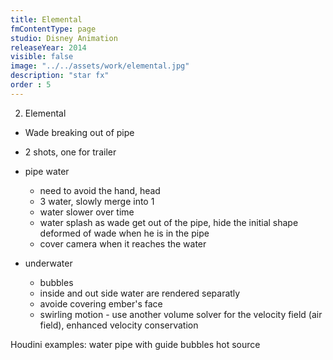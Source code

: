 ```yaml
---
title: Elemental
fmContentType: page
studio: Disney Animation
releaseYear: 2014
visible: false
image: "../../assets/work/elemental.jpg"
description: "star fx"
order : 5
---
```


2. Elemental 
  - Wade breaking out of pipe
  - 2 shots, one for trailer
  - pipe water
    - need to avoid the hand, head
    - 3 water, slowly merge into 1
    - water slower over time
    - water splash as wade get out of the pipe, hide the initial shape deformed of wade when he is in the pipe
    - cover camera when it reaches the water

  - underwater
    - bubbles
    - inside and out side water are rendered separatly
    - avoide covering ember's face
    - swirling motion - use another volume solver for the velocity field (air field), enhanced velocity conservation

Houdini examples: water pipe with guide
bubbles
hot source
